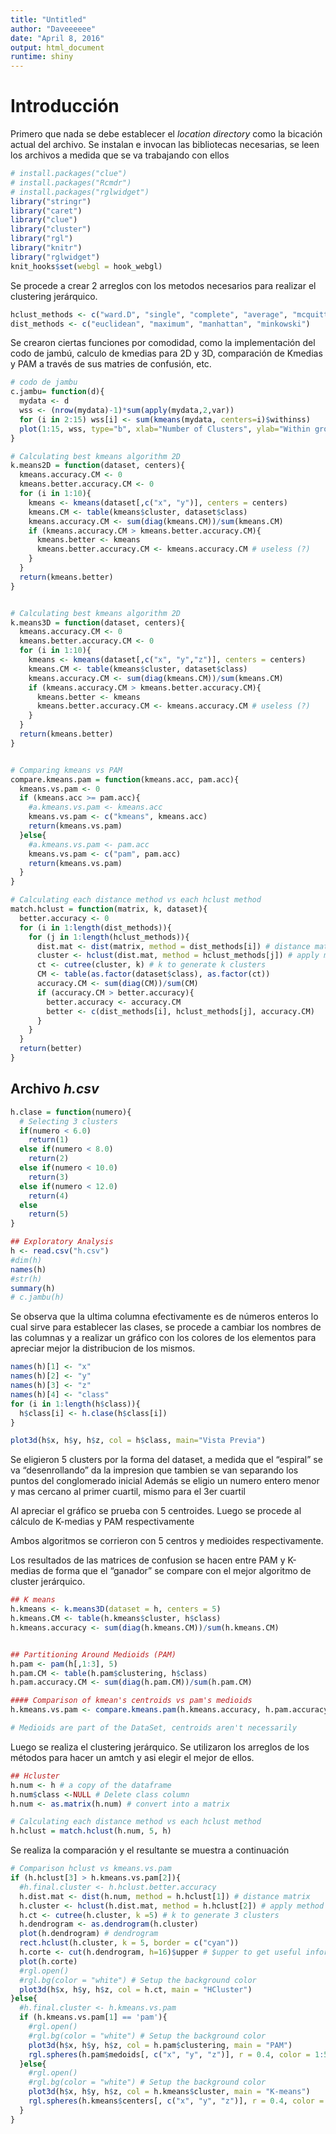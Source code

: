 ```yaml
---
title: "Untitled"
author: "Daveeeeee"
date: "April 8, 2016"
output: html_document
runtime: shiny
---
```


# Introducción
Primero que nada se debe establecer el _location directory_ como la bicación actual del archivo.
Se instalan e invocan las bibliotecas necesarias, se leen los archivos a medida que se va trabajando con ellos
```r
# install.packages("clue")
# install.packages("Rcmdr")
# install.packages("rglwidget")
library("stringr")
library("caret")
library("clue")
library("cluster")
library("rgl")
library("knitr")
library("rglwidget")
knit_hooks$set(webgl = hook_webgl)
```

Se procede a crear 2 arreglos con los metodos necesarios para realizar el clustering jerárquico.

```r
hclust_methods <- c("ward.D", "single", "complete", "average", "mcquitty", "median", "centroid", "ward.D2")
dist_methods <- c("euclidean", "maximum", "manhattan", "minkowski")
```

Se crearon ciertas funciones por comodidad, como la implementación del codo de jambú, calculo de kmedias para 2D y 3D, comparación de Kmedias y PAM a través de sus matries de confusión, etc.
```r
# codo de jambu 
c.jambu= function(d){
  mydata <- d
  wss <- (nrow(mydata)-1)*sum(apply(mydata,2,var))
  for (i in 2:15) wss[i] <- sum(kmeans(mydata, centers=i)$withinss)
  plot(1:15, wss, type="b", xlab="Number of Clusters", ylab="Within groups sum of squares")
}

# Calculating best kmeans algorithm 2D
k.means2D = function(dataset, centers){
  kmeans.accuracy.CM <- 0
  kmeans.better.accuracy.CM <- 0
  for (i in 1:10){
    kmeans <- kmeans(dataset[,c("x", "y")], centers = centers)
    kmeans.CM <- table(kmeans$cluster, dataset$class)
    kmeans.accuracy.CM <- sum(diag(kmeans.CM))/sum(kmeans.CM)
    if (kmeans.accuracy.CM > kmeans.better.accuracy.CM){
      kmeans.better <- kmeans
      kmeans.better.accuracy.CM <- kmeans.accuracy.CM # useless (?)
    }
  }
  return(kmeans.better)
}


# Calculating best kmeans algorithm 2D
k.means3D = function(dataset, centers){
  kmeans.accuracy.CM <- 0
  kmeans.better.accuracy.CM <- 0
  for (i in 1:10){
    kmeans <- kmeans(dataset[,c("x", "y","z")], centers = centers)
    kmeans.CM <- table(kmeans$cluster, dataset$class)
    kmeans.accuracy.CM <- sum(diag(kmeans.CM))/sum(kmeans.CM)
    if (kmeans.accuracy.CM > kmeans.better.accuracy.CM){
      kmeans.better <- kmeans
      kmeans.better.accuracy.CM <- kmeans.accuracy.CM # useless (?)
    }
  }
  return(kmeans.better)
}


# Comparing kmeans vs PAM
compare.kmeans.pam = function(kmeans.acc, pam.acc){
  kmeans.vs.pam <- 0
  if (kmeans.acc >= pam.acc){
    #a.kmeans.vs.pam <- kmeans.acc
    kmeans.vs.pam <- c("kmeans", kmeans.acc)
    return(kmeans.vs.pam) 
  }else{
    #a.kmeans.vs.pam <- pam.acc
    kmeans.vs.pam <- c("pam", pam.acc)
    return(kmeans.vs.pam) 
  }
}

# Calculating each distance method vs each hclust method 
match.hclust = function(matrix, k, dataset){
  better.accuracy <- 0
  for (i in 1:length(dist_methods)){
    for (j in 1:length(hclust_methods)){
      dist.mat <- dist(matrix, method = dist_methods[i]) # distance matrix
      cluster <- hclust(dist.mat, method = hclust_methods[j]) # apply method
      ct <- cutree(cluster, k) # k to generate k clusters
      CM <- table(as.factor(dataset$class), as.factor(ct))
      accuracy.CM <- sum(diag(CM))/sum(CM)
      if (accuracy.CM > better.accuracy){
        better.accuracy <- accuracy.CM
        better <- c(dist_methods[i], hclust_methods[j], accuracy.CM)
      }
    }
  }
  return(better)
}
```

## Archivo *h.csv*
```r
h.clase = function(numero){
  # Selecting 3 clusters
  if(numero < 6.0)
    return(1)
  else if(numero < 8.0)
    return(2)
  else if(numero < 10.0)
    return(3)
  else if(numero < 12.0)
    return(4)
  else
    return(5)
}
```


```r
## Exploratory Analysis
h <- read.csv("h.csv")
#dim(h)
names(h)
#str(h)
summary(h)
# c.jambu(h)
```

Se observa que la ultima columna efectivamente es de números enteros lo cual sirve para establecer las clases, se procede a cambiar los nombres de las columnas y a realizar un gráfico con los colores de los elementos para apreciar mejor la distribucion de los mismos.

```r

names(h)[1] <- "x"
names(h)[2] <- "y"
names(h)[3] <- "z"
names(h)[4] <- "class"
for (i in 1:length(h$class)){
  h$class[i] <- h.clase(h$class[i])
}

plot3d(h$x, h$y, h$z, col = h$class, main="Vista Previa")


```


Se eligieron 5 clusters por la forma del dataset, a medida que el "espiral" se va "desenrollando" da la impresion que tambien se van separando los puntos del conglomerado inicial
Además se eligio un numero entero menor y mas cercano al primer cuartil, mismo para el 3er cuartil

Al apreciar el gráfico se prueba con 5 centroides.
Luego se procede al cálculo de K-medias y PAM respectivamente 

Ambos algoritmos se corrieron con 5 centros y medioides respectivamente.

Los resultados de las matrices de confusion se hacen entre PAM y K-medias de forma que el "ganador" se compare con el mejor algoritmo de cluster jerárquico.

```r
## K means
h.kmeans <- k.means3D(dataset = h, centers = 5)
h.kmeans.CM <- table(h.kmeans$cluster, h$class)
h.kmeans.accuracy <- sum(diag(h.kmeans.CM))/sum(h.kmeans.CM)


## Partitioning Around Medioids (PAM)
h.pam <- pam(h[,1:3], 5)
h.pam.CM <- table(h.pam$clustering, h$class)
h.pam.accuracy.CM <- sum(diag(h.pam.CM))/sum(h.pam.CM)

#### Comparison of kmean's centroids vs pam's medioids
h.kmeans.vs.pam <- compare.kmeans.pam(h.kmeans.accuracy, h.pam.accuracy.CM)

# Medioids are part of the DataSet, centroids aren't necessarily
```
Luego se realiza el clustering jerárquico. Se utilizaron los arreglos de los métodos para hacer un amtch y asi elegir el mejor de ellos.


```r
## Hcluster
h.num <- h # a copy of the dataframe
h.num$class <-NULL # Delete class column
h.num <- as.matrix(h.num) # convert into a matrix

# Calculating each distance method vs each hclust method 
h.hclust = match.hclust(h.num, 5, h)
```

Se realiza la comparación y el resultante se muestra a continuación
```r
# Comparison hclust vs kmeans.vs.pam
if (h.hclust[3] > h.kmeans.vs.pam[2]){
  #h.final.cluster <- h.hclust.better.accuracy
  h.dist.mat <- dist(h.num, method = h.hclust[1]) # distance matrix
  h.cluster <- hclust(h.dist.mat, method = h.hclust[2]) # apply method
  h.ct <- cutree(h.cluster, k =5) # k to generate 3 clusters
  h.dendrogram <- as.dendrogram(h.cluster)
  plot(h.dendrogram) # dendrogram
  rect.hclust(h.cluster, k = 5, border = c("cyan"))
  h.corte <- cut(h.dendrogram, h=16)$upper # $upper to get useful information instead a forest
  plot(h.corte)
  #rgl.open()
  #rgl.bg(color = "white") # Setup the background color
  plot3d(h$x, h$y, h$z, col = h.ct, main = "HCluster")
}else{
  #h.final.cluster <- h.kmeans.vs.pam
  if (h.kmeans.vs.pam[1] == 'pam'){
    #rgl.open()
    #rgl.bg(color = "white") # Setup the background color
    plot3d(h$x, h$y, h$z, col = h.pam$clustering, main = "PAM")
    rgl.spheres(h.pam$medoids[, c("x", "y", "z")], r = 0.4, color = 1:5) 
  }else{
    #rgl.open()
    #rgl.bg(color = "white") # Setup the background color
    plot3d(h$x, h$y, h$z, col = h.kmeans$cluster, main = "K-means")
    rgl.spheres(h.kmeans$centers[, c("x", "y", "z")], r = 0.4, color = 1:5) 
  }
}

```






































































































